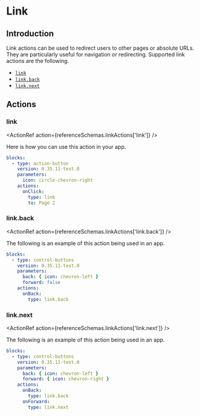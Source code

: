 
# Link

## Introduction

Link actions can be used to redirect users to other pages or absolute URLs. They are particularly
useful for navigation or redirecting. Supported link actions are the following.

- [`link`](../reference/action.mdx#link)
- [`link.back`](../reference/action.mdx#link.back)
- [`link.next`](../reference/action.mdx#link.next)

## Actions

### link<Side name="link" />

<ActionRef action={referenceSchemas.linkActions['link']} />

Here is how you can use this action in your app.

```yaml validate blocks-snippet
blocks:
  - type: action-button
    version: 0.35.11-test.0
    parameters:
      icon: circle-chevron-right
    actions:
      onClick:
        type: link
        to: Page 2
```

### link.back<Side name="link.back" />

<ActionRef action={referenceSchemas.linkActions['link.back']} />

The following is an example of this action being used in an app.

```yaml validate blocks-snippet
blocks:
  - type: control-buttons
    version: 0.35.11-test.0
    parameters:
      back: { icon: chevron-left }
      forward: false
    actions:
      onBack:
        type: link.back
```

### link.next<Side name="link.next" />

<ActionRef action={referenceSchemas.linkActions['link.next']} />

The following is an example of this action being used in an app.

```yaml validate blocks-snippet
blocks:
  - type: control-buttons
    version: 0.35.11-test.0
    parameters:
      back: { icon: chevron-left }
      forward: { icon: chevron-right }
    actions:
      onBack:
        type: link.back
      onForward:
        type: link.next
```
